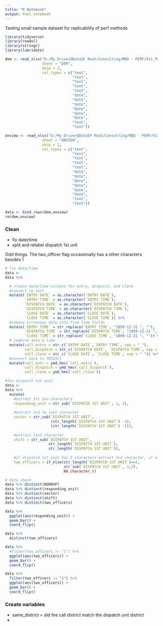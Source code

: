```yaml
---
title: "R Notebook"
output: html_notebook
---
```


Testing small sample dataset for replicability of perf methods 

```r

library(tidyverse)
library(readxl)
library(stringr)
library(lubridate)


```

```r

dem <- read_xlsx("G:/My Drive/@DataSF Root/Consulting/MBO - PERF/911_Police_Data_FY2016-17_Final.xlsx", 
                 sheet = "DEM", 
                 skip = 2,
                 col_types = c("text",
                               "text",
                               "text",
                               "text",
                               "text",
                               "date",
                               "date",
                               "date",
                               "date",
                               "date",
                               "date",
                               "text",
                               "text"))

onview <- read_xlsx("G:/My Drive/@DataSF Root/Consulting/MBO - PERF/911_Police_Data_FY2016-17_Final.xlsx", 
                 sheet = "ONVIEW", 
                 skip = 2,
                 col_types = c("text",
                               "text",
                               "text",
                               "text",
                               "text",
                               "date",
                               "date",
                               "date",
                               "date",
                               "date",
                               "date",
                               "text",
                               "text"))

data <- bind_rows(dem,onview)
rm(dem,onview)


```

### Clean

- fix date/time 
- split and relabel dispatch 1st unit

Odd things.  The two_officer flag occasionally has a other characters besides 1 


```r


# fix date/time
data <- 
data %>% 

  # create date/time columns for entry, dispatch, and close
  #convert to text
  mutate(`ENTRY DATE` = as.character(`ENTRY DATE`),
         `ENTRY TIME` = as.character(`ENTRY TIME`),
         `DISPATCH DATE` = as.character(`DISPATCH DATE`),
         `DISPATCH TIME` = as.character(`DISPATCH TIME`),
         `CLOSE DATE` = as.character(`CLOSE DATE`),
         `CLOSE TIME` = as.character(`CLOSE TIME`)) %>% 
  #remove erroneous date info from time fields
  mutate(`ENTRY TIME` = str_replace(`ENTRY TIME`, "1899-12-31 ", ""),
         `DISPATCH TIME` = str_replace(`DISPATCH TIME`, "1899-12-31 ", ""),
         `CLOSE TIME` = str_replace(`CLOSE TIME`, "1899-12-31 ", "")) %>% 
  # combine date & time
  mutate(call_entry = str_c(`ENTRY DATE`,`ENTRY TIME`, sep = " "),
         call_dispatch = str_c(`DISPATCH DATE`, `DISPATCH TIME`, sep = " "),
         call_close = str_c(`CLOSE DATE`, `CLOSE TIME`, sep = " ")) %>% 
  #convert back to POSIXct
  mutate(call_entr = ymd_hms(`call_entry`),
         call_dispatch = ymd_hms(`call_dispatch`),
         call_close = ymd_hms(`call_close`)) 

#fix dispatch 1st unit
data <- 
data %>%
  mutate(
    #extract 1st two characters
    responding_unit = str_sub(`DISPATCH 1ST UNIT`, 1, 2),
    
    #extract 2nd to last character
    sector = str_sub(`DISPATCH 1ST UNIT`, 
                     (str_length(`DISPATCH 1ST UNIT`) -1), 
                     (str_length(`DISPATCH 1ST UNIT`) -1)),
    
    #extract last character
    shift = str_sub(`DISPATCH 1ST UNIT`, 
                    str_length(`DISPATCH 1ST UNIT`), 
                    str_length(`DISPATCH 1ST UNIT`)),
    
    #if dispatch 1st unit has 5 characters extract 3rd character, if not leave blank
    two_officers = if_else(str_length(`DISPATCH 1ST UNIT`)==5,
                           str_sub(`DISPATCH 1ST UNIT`, 3,3),
                           NA_character_)) 

# data check
data %>% distinct(DGROUP)
data %>% distinct(responding_unit)
data %>% distinct(sector)
data %>% distinct(shift)
data %>% distinct(two_officers)

data %>%
  ggplot(aes(responding_unit)) +
  geom_bar() +
  coord_flip()

data %>%
  distinct(two_officers)

data %>%
  #filter(two_officers != "1") %>% 
  ggplot(aes(two_officers)) +
  geom_bar() +
  coord_flip()

data %>%
  filter(two_officers != "1") %>% 
  ggplot(aes(two_officers)) +
  geom_bar() +
  coord_flip()

```
### Create variables
- same_district = did the call district match the dispatch unit district
- 


```r

```

